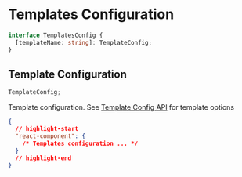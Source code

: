 # Templates Configuration

```ts title="Type"
interface TemplatesConfig {
  [templateName: string]: TemplateConfig;
}
```

## Template Configuration

```ts title="Type"
TemplateConfig;
```

Template configuration. See [Template Config API](./template) for template
options

```json title=".tps/.tpsrc"
{
  // highlight-start
  "react-component": {
    /* Templates configuration ... */
  }
  // highlight-end
}
```
